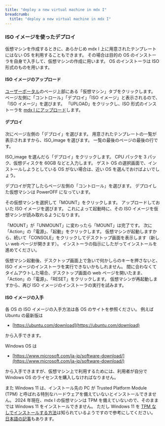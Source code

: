 ```yaml
---
title: "deploy a new virtual machine in mdx I"
breadcrumb:
  title: "deploy a new virtual machine in mdx I"
---
```


### ISO イメージを使ったデプロイ

仮想マシンを作成するときに、あらかじめ mdx I 上に用意されたテンプレートにはない OS を利用することもできます。
その場合は目的の OS のインストーラを自身で入手して、仮想マシンの作成に用います。
OS のインストーラは ISO 形式のものを用います。

#### ISO イメージのアップロード

[ユーザーポータル](https://oprpl.mdx.jp/login)のページ上部にある「仮想マシン」タブをクリックします。
ページ左側に「コントロール」「デプロイ」「ISO イメージ」と表示されるので、「ISO イメージ」を選びます。
「UPLOAD」をクリックし、ISO 形式のインストーラを
[mdx I にアップロード](https://docs.mdx.jp/ja/index.html#iso%E3%82%A4%E3%83%A1%E3%83%BC%E3%82%B8)します。

#### デプロイ

次にページ左側の「デプロイ」を選びます。
用意されたテンプレートの一覧が表示されますから、ISO_image を選びます。
一覧の最後のページの最後の行です。

ISO_image を選んだら「デプロイ」をクリックします。
CPU パックを 3 パック、仮想ディスクを 60GB などと入力します。
ゲスト OS の選択画面で、インストールしようとしている OS がない場合は、近い OS
を選んでおけばよいでしょう。

デプロイが完了したらページ左側の「コントロール」を選びます。
デプロイした仮想マシンは PowerOFF になっています。

その仮想マシンを選択して「MOUNT」をクリックします。
アップロードしておいた ISO イメージを選びます。
これによって起動時に、その ISO イメージを仮想マシンが読み取れるようになります。

「MOUNT」が「UNMOUNT」に変わったら「MOUNT」は完了です。
次に「Action」の「電源」、「起動」をクリックします。
仮想マシンが起動しますから、続いて「CONSOLE」をクリックしてデスクトップ画面を表示します（新しい web ページが開きます）。
インストーラの指示にしたがってインストールを進めてください。

仮想マシン起動後、デスクトップ画面上で急いで何かしらのキーを押さないと、ISO イメージのインストーラを実行できないかもしれません。
間に合わなくてタイムアウトした場合、デスクトップ画面の web ページを開いたまま、「Action」の「電源」、「RESET」をクリックします。
仮想マシンが再起動しますから、再び ISO イメージのインストーラの実行を試みます。

#### ISO イメージの入手

各 OS の ISO イメージの入手方法は各 OS のサイトを参照ください。
例えば Ubuntu の最新版は

* [https://ubuntu.com/download](https://ubuntu.com/download)

から入手できます。

Windows OS は

* [https://www.microsoft.com/ja-jp/software-download/](https://www.microsoft.com/ja-jp/software-download/)

から入手できますが、仮想マシン上で利用するためには、利用者が自分で Windows OS のライセンスを購入しなければなりません。

また Windows 11 は、インストール先の PC が Trusted Platform Module (TPM) と呼ばれる特別なハードウェアを備えていないとインストールできません。
2024 年現在、mdx I の仮想マシンは TPM を備えていないので、そのままでは Windows 11 をインストールできません。
ただし Windows 11 を [TPM なしでインストールする方法](https://knowledge.broadcom.com/external/article?legacyId=86207)は知られているようですので参考にしてください。
[日本語の記事](https://qiita.com/mizutan/items/f6b333107976c5b9166f)もあります。
